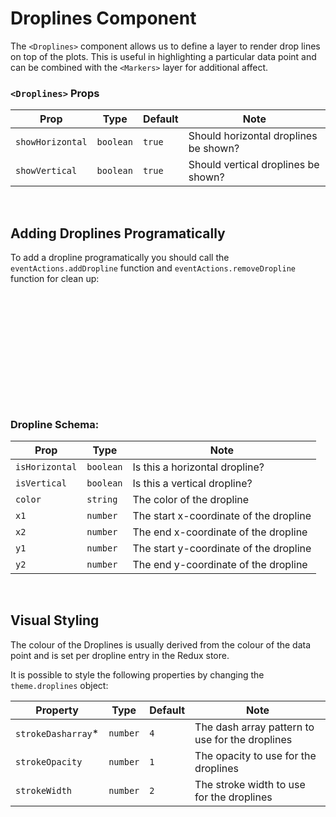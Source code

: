
<Meta title="Components/Droplines" />

# Droplines Component

The `<Droplines>` component allows us to define a layer to render drop lines on top of the plots. This is useful in highlighting a particular data point and can be combined with the `<Markers>` layer for additional affect.

<Canvas of={DroplineStories.Default} />

### `<Droplines>` Props

| Prop             | Type      | Default | Note                                  |
| ---------------- | --------- | ------- | ------------------------------------- |
| `showHorizontal` | `boolean` | `true`  | Should horizontal droplines be shown? |
| `showVertical`   | `boolean` | `true`  | Should vertical droplines be shown?   |

<br />

## Adding Droplines Programatically

To add a dropline programatically you should call the `eventActions.addDropline` function and `eventActions.removeDropline` function for clean up:

```javascript
const dropline = {
    isHorizontal: true,
    isVertical: false,
    x1: 0,
    x2: 100,
    y1: 100,
    y2: 100,
    color: "steelblue"
};

eventActions.addDropline(dropline);
eventActions.removeDropline(dropline);
```

### Dropline Schema:

| Prop           | Type      | Note                                   |
| -------------- | --------- | -------------------------------------- |
| `isHorizontal` | `boolean` | Is this a horizontal dropline?         |
| `isVertical`   | `boolean` | Is this a vertical dropline?           |
| `color`        | `string`  | The color of the dropline              |
| `x1`           | `number`  | The start x-coordinate of the dropline |
| `x2`           | `number`  | The end x-coordinate of the dropline   |
| `y1`           | `number`  | The start y-coordinate of the dropline |
| `y2`           | `number`  | The end y-coordinate of the dropline   |

<br />

## Visual Styling

The colour of the Droplines is usually derived from the colour of the data point and is set per dropline entry in the Redux store.

It is possible to style the following properties by changing the `theme.droplines` object:

| Property            | Type     | Default | Note                                            |
| ------------------- | -------- | ------- | ----------------------------------------------- |
| `strokeDasharray`\* | `number` | `4`     | The dash array pattern to use for the droplines |
| `strokeOpacity`     | `number` | `1`     | The opacity to use for the droplines            |
| `strokeWidth`       | `number` | `2`     | The stroke width to use for the droplines       |
